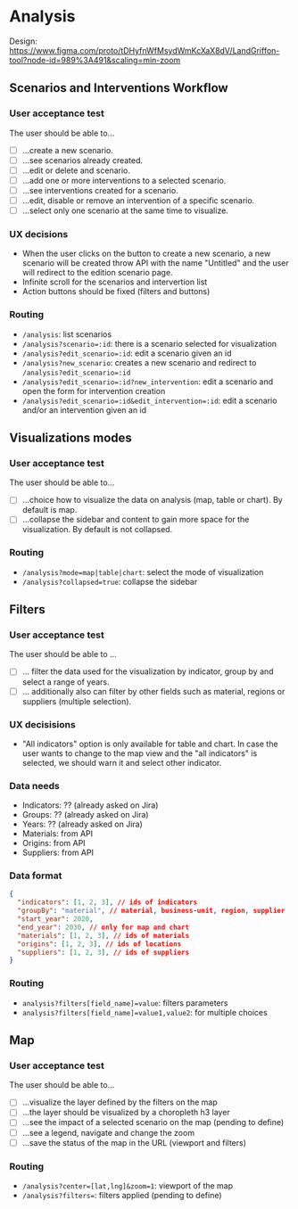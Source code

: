 
<Meta title="Docs/Analysis" />

# Analysis

Design: https://www.figma.com/proto/tDHyfnWfMsydWmKcXaX8dV/LandGriffon-tool?node-id=989%3A491&scaling=min-zoom

## Scenarios and Interventions Workflow

### User acceptance test

The user should be able to...

- [ ] ...create a new scenario.
- [ ] ...see scenarios already created.
- [ ] ...edit or delete and scenario.
- [ ] ...add one or more interventions to a selected scenario.
- [ ] ...see interventions created for a scenario.
- [ ] ...edit, disable or remove an intervention of a specific scenario.
- [ ] ...select only one scenario at the same time to visualize.

### UX decisions

* When the user clicks on the button to create a new scenario, a new scenario will be created throw API with the name "Untitled" and the user will redirect to the edition scenario page.
* Infinite scroll for the scenarios and intervertion list
* Action buttons should be fixed (filters and buttons)

### Routing

* `/analysis`: list scenarios
* `/analysis?scenario=:id`: there is a scenario selected for visualization
* `/analysis?edit_scenario=:id`: edit a scenario given an id
* `/analysis?new_scenario`: creates a new scenario and redirect to `/analysis?edit_scenario=:id`
* `/analysis?edit_scenario=:id?new_intervention`: edit a scenario and open the form for intervention creation
* `/analysis?edit_scenario=:id&edit_intervention=:id`: edit a scenario and/or an intervention given an id

## Visualizations modes

### User acceptance test

The user should be able to...

- [ ] ...choice how to visualize the data on analysis (map, table or chart). By default is map.
- [ ] ...collapse the sidebar and content to gain more space for the visualization. By default is not collapsed.

### Routing

* `/analysis?mode=map|table|chart`: select the mode of visualization
* `/analysis?collapsed=true`: collapse the sidebar

## Filters

### User acceptance test

The user should be able to ...

 - [ ] ... filter the data used for the visualization by indicator, group by and select a range of years.
 - [ ] ... additionally also can filter by other fields such as material, regions or suppliers (multiple selection).

### UX decisisions

* "All indicators" option is only available for table and chart. In case the user wants to change to the map view and the "all indicators" is selected, we should warn it and select other indicator.

### Data needs

* Indicators: ?? (already asked on Jira)
* Groups: ?? (already asked on Jira)
* Years: ?? (already asked on Jira)
* Materials: from API
* Origins: from API
* Suppliers: from API

### Data format

```json
{
  "indicators": [1, 2, 3], // ids of indicators
  "groupBy": "material", // material, business-unit, region, supplier
  "start_year": 2020,
  "end_year": 2030, // only for map and chart
  "materials": [1, 2, 3], // ids of materials
  "origins": [1, 2, 3], // ids of locations
  "suppliers": [1, 2, 3], // ids of suppliers
}
```

### Routing

* `analysis?filters[field_name]=value`: filters parameters
* `analysis?filters[field_name]=value1,value2`: for multiple choices

## Map

### User acceptance test

The user should be able to...

- [ ] ...visualize the layer defined by the filters on the map
- [ ] ...the layer should be visualized by a choropleth h3 layer
- [ ] ...see the impact of a selected scenario on the map (pending to define)
- [ ] ...see a legend, navigate and change the zoom
- [ ] ...save the status of the map in the URL (viewport and filters)

### Routing

* `/analysis?center=[lat,lng]&zoom=1`: viewport of the map
* `/analysis?filters=`: filters applied (pending to define)
